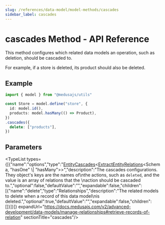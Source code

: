 ```yaml
---
slug: /references/data-model/model-methods/cascades
sidebar_label: cascades
---
```



# cascades Method - API Reference

This method configures which related data models an operation, such as deletion,
should be cascaded to.

For example, if a store is deleted, its product should also be deleted.

## Example

```ts
import { model } from "@medusajs/utils"

const Store = model.define("store", {
  id: model.id(),
  products: model.hasMany(() => Product),
})
.cascades({
  delete: ["products"],
})
```

## Parameters

<TypeList types={[{"name":"options","type":"[EntityCascades](../../../../types/DmlTypes/types/types.DmlTypes.EntityCascades/page.mdx)&#60;[ExtractEntityRelations](../../../../types/DmlTypes/types/types.DmlTypes.ExtractEntityRelations/page.mdx)&#60;Schema, \"hasOne\" \\| \"hasMany\"&#62;&#62;","description":"The cascades configurations. They object's keys are the names of\nthe actions, such as `deleted`, and the value is an array of relations that the \naction should be cascaded to.","optional":false,"defaultValue":"","expandable":false,"children":[{"name":"delete","type":"Relationships","description":"The related models to delete when a record of this data model\nis deleted.","optional":true,"defaultValue":"","expandable":false,"children":[]}]}]} expandUrl="https://docs.medusajs.com/v2/advanced-development/data-models/manage-relationships#retrieve-records-of-relation" sectionTitle="cascades"/>
